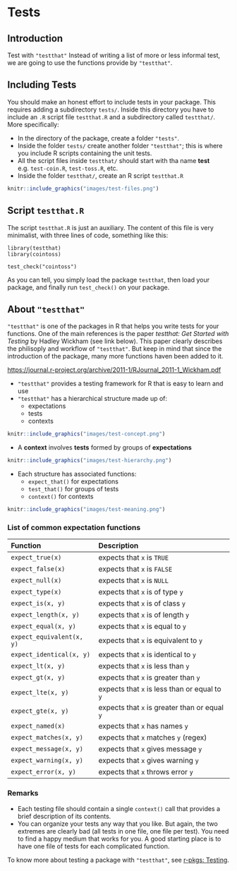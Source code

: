 # Tests {#tests}

## Introduction

Test with `"testthat"`
Instead of writing a list of more or less informal test, we are going to use 
the functions provide by `"testthat"`. 


## Including Tests

You should make an honest effort to include tests in your package. This requires adding a subdirectory `tests/`. Inside this directory you have to include an `.R` script file `testthat.R` and a subdirectory called `testthat/`. More specifically:

- In the directory of the package, create a folder `"tests"`.
- Inside the folder `tests/` create another folder `"testthat"`; this is where 
you include R scripts containing the unit tests.
- All the script files inside `testthat/` should start with tha name __test__
e.g. `test-coin.R`, `test-toss.R`, etc.
- Inside the folder `testthat/`, create an R script `testthat.R`

```r
knitr::include_graphics("images/test-files.png")
```



## Script `testthat.R`

The script `testthat.R` is just an auxiliary. The content of this file is very minimalist, with three lines of code, something like this: 

```
library(testthat)
library(cointoss)

test_check("cointoss")
```

As you can tell, you simply load the package `testthat`, then load your package, and finally run `test_check()` on your package.


## About `"testthat"`

`"testthat"` is one of the packages in R that helps you write tests for your functions. One of the main references is the paper _testthat: Get Started with Testing_ by Hadley Wickham (see link below). This paper clearly describes the philisoply and workflow of `"testthat"`. But keep in mind that since the introduction of the package, many more functions haven been added to it.

[https://journal.r-project.org/archive/2011-1/RJournal_2011-1_Wickham.pdf](https://journal.r-project.org/archive/2011-1/RJournal_2011-1_Wickham.pdf)

- `"testthat"` provides a testing framework for R that is easy to learn and use
- `"testthat"` has a hierarchical structure made up of:
    + expectations
    + tests
    + contexts

```r
knitr::include_graphics("images/test-concept.png")
```

- A __context__ involves __tests__ formed by groups of __expectations__

```r
knitr::include_graphics("images/test-hierarchy.png")
```

- Each structure has associated functions:
    + `expect_that()` for expectations
    + `test_that()` for groups of tests
    + `context()` for contexts

```r
knitr::include_graphics("images/test-meaning.png")
```


### List of common expectation functions

| Function                  | Description                             |
|:--------------------------|:----------------------------------------|
| `expect_true(x)`          | expects that `x` is `TRUE`              |
| `expect_false(x)`         | expects that `x` is `FALSE`             |
| `expect_null(x)`          | expects that `x` is `NULL`              |
| `expect_type(x)`          | expects that `x` is of type `y`         |
| `expect_is(x, y)`         | expects that `x` is of class `y`        |
| `expect_length(x, y)`     | expects that `x` is of length `y`       |
| `expect_equal(x, y)`      | expects that `x` is equal to `y`        |
| `expect_equivalent(x, y)` | expects that `x` is equivalent to `y`   |
| `expect_identical(x, y)`  | expects that `x` is identical to `y`    |
| `expect_lt(x, y)`         | expects that `x` is less than `y`       |
| `expect_gt(x, y)`         | expects that `x` is greater than `y`    |
| `expect_lte(x, y)`        | expects that `x` is less than or equal to `y` |
| `expect_gte(x, y)`        | expects that `x` is greater than or equal `y` |
| `expect_named(x)`         | expects that `x` has names `y`          |
| `expect_matches(x, y)`    | expects that `x` matches `y` (regex)    |
| `expect_message(x, y)`    | expects that `x` gives message `y`      |
| `expect_warning(x, y)`    | expects that `x` gives warning `y`      |
| `expect_error(x, y)`      | expects that `x` throws error `y`       |


### Remarks

- Each testing file should contain a single `context()` call that provides a brief description of its contents.
- You can organize your tests any way that you like. But again, the two extremes are clearly bad (all tests in one file, one file per test). You need to find a happy medium that works for you. A good starting place is to have one file of tests for each complicated function.



To know more about testing a package with `"testthat"`, see 
<a href="http://r-pkgs.had.co.nz/tests.html" target="_blank">r-pkgs: Testing</a>.

